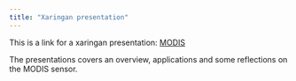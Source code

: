 ```yaml
---
title: "Xaringan presentation"
---
```


This is a link for a xaringan presentation: [MODIS](https://kobbyshalom.github.io/Modis_slides/#1)

The presentations covers an overview, applications and some reflections on the MODIS sensor.
